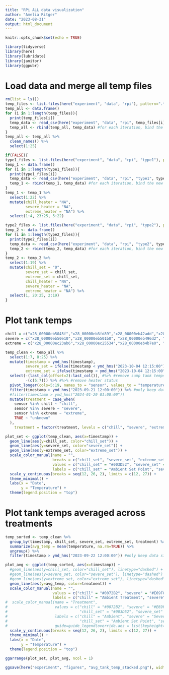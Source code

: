 ```yaml
---
title: "RPi ALL data visualization"
author: "Amelia Ritger"
date: "2023-08-31"
output: html_document
---
```


```r
knitr::opts_chunk$set(echo = TRUE)

library(tidyverse)
library(here)
library(lubridate)
library(janitor)
library(ggpubr)
```

# Load data and merge all temp files
```r
rm(list = ls())
temp_files <- list.files(here("experiment", "data", "rpi"), pattern=".*csv")
temp_all <- data.frame()
for (i in 1:length(temp_files)){
  print(temp_files[i])
  temp_data <- read_csv(here("experiment", "data", "rpi", temp_files[i])) #each file will be read in, specify which columns you need read in to avoid any error
  temp_all <- rbind(temp_all, temp_data) #for each iteration, bind the new data to the building dataset
}
temp_all <- temp_all %>%
  clean_names() %>%
  select(1:25)

if(FALSE){
type1_files <- list.files(here("experiment", "data", "rpi", "type1"), pattern=".*csv")
temp_1 <- data.frame()
for (i in 1:length(type1_files)){
  print(type1_files[i])
  temp_data <- read_csv(here("experiment", "data", "rpi", "type1", type1_files[i])) #each file will be read in, specify which columns you need read in to avoid any error
  temp_1 <- rbind(temp_1, temp_data) #for each iteration, bind the new data to the building dataset
}
temp_1 <- temp_1 %>%
  select(1:22) %>%
  mutate(chill_heater = "NA", 
         severe_heater = "NA",
         extreme_heater = "NA") %>%
  select(1:4, 23:25, 5:22)

type2_files <- list.files(here("experiment", "data", "rpi", "type2"), pattern=".*csv")
temp_2 <- data.frame()
for (i in 1:length(type2_files)){
  print(type2_files[i])
  temp_data <- read_csv(here("experiment", "data", "rpi", "type2", type2_files[i])) #each file will be read in, specify which columns you need read in to avoid any error
  temp_2 <- rbind(temp_2, temp_data) #for each iteration, bind the new data to the building dataset
}
temp_2 <- temp_2 %>%
  select(1:19) %>%
  mutate(chill_set = "0",
         severe_set = chill_set,
         extreme_set = chill_set,
         chill_heater = "NA", 
         severe_heater = "NA",
         extreme_heater = "NA") %>%
  select(1, 20:25, 2:19)
}
```

# Plot tank temps
```r
chill = c("x28_00000eb5045f","x28_00000eb3fd89","x28_00000eb42add","x28_00000eb51050","x28_00000eb4cb62")
severe = c("x28_00000eb50e10","x28_00000eb501b0", "x28_00000eb496d2", "x28_00000eb3cf7d", "x28_00000eb52c32")
extreme = c("x28_00000ec23ab6","x28_00000ec25534","x28_00000eb4b7e0", "x28_00000ec24f93", "x28_00000eb4619b")

temp_clean <- temp_all %>%
  select(1:7, 8:25) %>%
  mutate(timestamp = ymd_hms(timestamp),
         severe_set = ifelse(timestamp < ymd_hms("2023-10-04 12:15:00"), chill_set, severe_set),
         extreme_set = ifelse(timestamp < ymd_hms("2023-10-04 12:15:00"), chill_set, extreme_set)) %>%
  select(-(last_col(offset=2):last_col()), #%>% #remove sump tank temps
         -(c(5:7))) %>% #%>% #remove heater status
  pivot_longer(cols=5:19, names_to = "sensor", values_to = "temperature") %>%
  filter(timestamp > ymd_hms("2023-09-21 12:00:00")) %>% #only keep data since addition of Corynactis
  #filter(timestamp > ymd_hms("2024-01-20 01:00:00"))
  mutate(treatment = case_when(
    sensor %in% chill ~ "chill",
    sensor %in% severe ~ "severe",
    sensor %in% extreme ~ "extreme",
    TRUE ~ "unknown"
  ),
    treatment = factor(treatment, levels = c("chill", "severe", "extreme")))

plot_set <- ggplot(temp_clean, aes(x=timestamp)) +
  geom_line(aes(y=chill_set, color="chill_set")) +
  geom_line(aes(y=severe_set, color="severe_set")) +
  geom_line(aes(y=extreme_set, color="extreme_set")) +
  scale_color_manual(name = "",
                     breaks = c("chill_set", "severe_set", "extreme_set"),
                     values = c("chill_set" = "#003D52", "severe_set" = "#C28200", "extreme_set" = "#A53E00"),
                     labels = c("chill_set" = "Ambient Set Point", "severe_set" = "Severe Set Point", "extreme_set" = "Extreme Set Point")) +
  scale_y_continuous(breaks = seq(12, 26, 2), limits = c(12, 27)) +
  theme_minimal() +
  labs(x = "Date",
       y = "Temperature") +
  theme(legend.position = "top")
```

# Plot tank temps averaged across treatments
```r
temp_sorted <- temp_clean %>%
  group_by(timestamp, chill_set, severe_set, extreme_set, treatment) %>%
  summarize(avg_temp = mean(temperature, na.rm=TRUE)) %>%
  ungroup() %>%
  filter(timestamp > ymd_hms("2023-09-22 12:00:00")) #only keep data since addition of Corynactis

plot_avg <- ggplot(temp_sorted, aes(x=timestamp)) +
  #geom_line(aes(y=chill_set, color="chill_set"), linetype="dashed") +
  #geom_line(aes(y=severe_set, color="severe_set"), linetype="dashed") +
  #geom_line(aes(y=extreme_set, color="extreme_set"), linetype="dashed") +
  geom_line(aes(y=avg_temp, color=treatment)) +
  scale_color_manual(name = "",
                     values = c("chill" = "#0072B2", "severe" = "#E69F00", "extreme" = "#D55E00"),
                     labels = c("chill" = "Ambient Treatment", "severe" = "Severe MHW", "extreme" = "Extreme MHW")) +
#  scale_color_manual(name = "Treatment",
#                     values = c("chill" = "#0072B2", "severe" = "#E69F00", "extreme" = "#D55E00",
#                                "chill_set" = "#003D52", "severe_set" = "#C28200", "extreme_set" = "#A53E00"),
#                     labels = c("chill" = "Ambient", "severe" = "Severe MHW", "extreme" = "Extreme MHW",
#                                "chill_set" = "Ambient Set Point", "severe_set" = "Severe Set Point", "extreme_set" = #"Extreme Set Point"),
#                     guide=guide_legend(override.aes = list(keyheight=10,alpha=1))) +
  scale_y_continuous(breaks = seq(12, 26, 2), limits = c(12, 27)) +
  theme_minimal() +
  labs(x = "Date",
       y = "Temperature") +
  theme(legend.position = "top")

ggarrange(plot_set, plot_avg, ncol = 1)

ggsave(here("experiment", "figures", "avg_tank_temp_stacked.png"), width=12, height=9)
```
